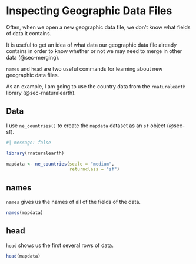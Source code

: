 # Inspecting Geographic Data Files {#sec-inspecting}

Often, when we open a new geographic data file, we don't know what fields of data it contains. 

It is useful to get an idea of what data our geographic data file already contains in order to know whether or not we may need to merge in other data (@sec-merging).

`names` and `head` are two useful commands for learning about new geographic data files.

As an example, I am going to use the country data from the `rnaturalearth` library (@sec-rnaturalearth).

## Data

I use `ne_countries()` to create the `mapdata` dataset as an `sf` object (@sec-sf).

```r
#| message: false

library(rnaturalearth) 

mapdata <- ne_countries(scale = "medium", 
                        returnclass = "sf") 

```

## names

`names` gives us the names of all of the fields of the data.

```r

names(mapdata)

```

## head

`head` shows us the first several rows of data.

```r

head(mapdata)

```


